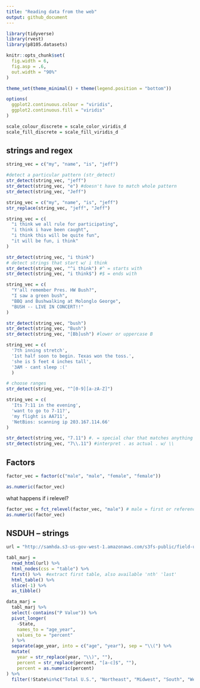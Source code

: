 ```yaml
---
title: "Reading data from the web"
output: github_document
---
```


```r
library(tidyverse)
library(rvest)
library(p8105.datasets)

knitr::opts_chunk$set(
  fig.width = 6,
  fig.asp = .6,
  out.width = "90%"
)

theme_set(theme_minimal() + theme(legend.position = "bottom"))

options(
  ggplot2.continuous.colour = "viridis",
  ggplot2.continuous.fill = "viridis"
)

scale_colour_discrete = scale_color_viridis_d
scale_fill_discrete = scale_fill_viridis_d
```

## strings and regex

```r
string_vec = c("my", "name", "is", "jeff")

#detect a particular pattern (str_detect)
str_detect(string_vec, "jeff")
str_detect(string_vec, "e") #doesn't have to match whole pattern
str_detect(string_vec, "Jeff")
```

```r
string_vec = c("my", "name", "is", "jeff")
str_replace(string_vec, "jeff", "Jeff")
```

```r
string_vec = c(
  "i think we all rule for participating",
  "i think i have been caught",
  "i think this will be quite fun",
  "it will be fun, i think"
)

str_detect(string_vec, "i think")
# detect strings that start w/ i think
str_detect(string_vec, "^i think") #^ = starts with
str_detect(string_vec, "i think$") #$ = ends with
```

```r
string_vec = c(
  "Y'all remember Pres. HW Bush?",
  "I saw a green bush",
  "BBQ and Bushwalking at Molonglo George",
  "BUSH -- LIVE IN CONCERT!!"
)

str_detect(string_vec, "bush")
str_detect(string_vec, "Bush")
str_detect(string_vec, "[Bb]ush") #lower or uppercase B
```

```r
string_vec = c(
  '7th inning stretch',
  '1st half soon to begin. Texas won the toss.',
  'she is 5 feet 4 inches tall',
  '3AM - cant sleep :('
  )

# choose ranges
str_detect(string_vec, "^[0-9][a-zA-Z]")
```

```r
string_vec = c(
  'Its 7:11 in the evening',
  'want to go to 7-11?',
  'my flight is AA711',
  'NetBios: scanning ip 203.167.114.66'
)

str_detect(string_vec, "7.11") #. = special char that matches anything
str_detect(string_vec, "7\\.11") #interpret . as actual . w/ \\
```

## Factors

```r
factor_vec = factor(c("male", "male", "female", "female"))

as.numeric(factor_vec)
```

what happens if i relevel?
```r
factor_vec = fct_relevel(factor_vec, "male") # male = first or reference
as.numeric(factor_vec)
```

## NSDUH -- strings

```r
url = "http://samhda.s3-us-gov-west-1.amazonaws.com/s3fs-public/field-uploads/2k15StateFiles/NSDUHsaeShortTermCHG2015.htm"

tabl_marj =
  read_html(url) %>% 
  html_nodes(css = "table") %>% 
  first() %>%  #extract first table, also available 'nth' 'last'
  html_table() %>% 
  slice(-1) %>% 
  as_tibble()
```

```r
data_marj =
  tabl_marj %>% 
  select(-contains("P Value")) %>% 
  pivot_longer(
    -State, 
    names_to = "age_year",
    values_to = "percent"
  ) %>% 
  separate(age_year, into = c("age", "year"), sep = "\\(") %>% 
  mutate(
    year = str_replace(year, "\\)", ""),
    percent = str_replace(percent, "[a-c]$", ""),
    percent = as.numeric(percent)
) %>% 
  filter(!State%in%c("Total U.S.", "Northeast", "Midwest", "South", "West"))
```

